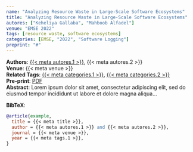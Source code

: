 ```yaml
---
name: "Analyzing Resource Waste in Large-Scale Software Ecosystems"
title: "Analyzing Resource Waste in Large-Scale Software Ecosystems"
autores: ["Keheliya Gallaba", "Mahboob Alfadel"]
venue: "EMSE 2022"
tags: [resource waste, software ecosystems]
categories: [EMSE, "2022", "Software Logging"]
preprint: "#"
---
```

**Authors**: [{{< meta autores.1 >}}](../members/keheliya.qmd), {{< meta autores.2 >}}  
**Venue**: {{< meta venue >}}   
**Related Tags**: [{{< meta categories.1 >}}](../list.qmd#category=resource+waste), [{{< meta categories.2 >}}](../list.qmd#category=software+ecosystems)  
**Pre-print**: [PDF](#)  
**Abstract**: Lorem ipsum dolor sit amet, consectetur adipiscing elit, sed do eiusmod tempor incididunt ut labore et dolore magna aliqua...   
 

**BibTeX**:
```bibtex
@article{example,
  title = {{< meta title >}},
  author = {{< meta autores.1 >}} and {{< meta autores.2 >}},
  journal = {{< meta venue >}},
  year = {{< meta tags.1 >}},
}
```